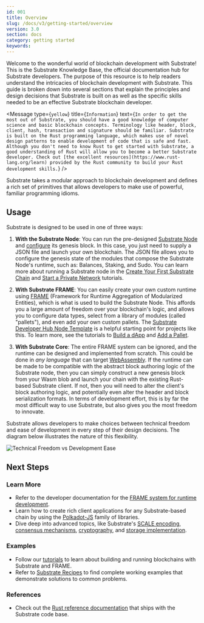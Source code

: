 ```yaml
---
id: 001
title: Overview
slug: /docs/v3/getting-started/overview
version: 3.0 
section: docs
category: getting started
keywords:
---
```


Welcome to the wonderful world of blockchain development with Substrate! This is the Substrate Knowledge Base, the
official documentation hub for Substrate developers. The purpose of this resource is to help readers understand the intricacies of blockchain development with Substrate. This guide is broken down into several sections that
explain the principles and design decisions that Substrate is built on as well as the specific skills needed to be an
effective Substrate blockchain developer.

<Message
  type={`yellow`}
  title={`Information`}
  text={`In order to get the most out of Substrate, you should have a good knowledge of computer science and basic blockchain
concepts. Terminology like header, block, client, hash, transaction and signature should be familiar. Substrate is
built on the Rust programming language, which makes use of novel design patterns to enable development of code that is
safe and fast. Although you don't need to know Rust to get started with Substrate, a good understanding of Rust will
allow you to become a better Substrate developer. Check out [the excellent resources](https://www.rust-lang.org/learn)
provided by the Rust community to build your Rust development skills.`}
/>

Substrate takes a modular approach to blockchain development and defines a rich set of primitives that allows developers
to make use of powerful, familiar programming idioms.

## Usage

Substrate is designed to be used in one of three ways:

1. **With the Substrate Node**: You can run the pre-designed [Substrate Node](https://github.com/paritytech/substrate/tree/master/bin/node)
   and [configure](https://github.com/paritytech/substrate/blob/master/bin/node/cli/src/chain_spec.rs)
   its genesis block. In this case, you just need to supply a JSON file and launch your own blockchain.
   The JSON file allows you to configure the genesis state of the modules that compose the Substrate
   Node's runtime, such as: Balances, Staking, and Sudo. You can learn more about running a Substrate
   node in the [Create Your First Substrate Chain](/tutorials/v3/create-your-first-substrate-chain) and
   [Start a Private Network](/tutorials/v3/private-network) tutorials.

2. **With Substrate FRAME**: You can easily create your own custom runtime using [FRAME](/docs/v3/runtime/frame)
   (Framework for Runtime Aggregation of Modularized Entities), which is what is used to build the Substrate Node. This
   affords you a large amount of freedom over your blockchain's logic, and allows you to configure data types, select
   from a library of modules (called "pallets"), and even add your own custom pallets. The
   [Substrate Developer Hub Node Template](https://github.com/substrate-developer-hub/substrate-node-template) is a
   helpful starting point for projects like this. To learn more, see the tutorials to
   [Build a dApp](/tutorials/v3/proof-of-existence) and [Add a Pallet](/tutorials/v3/add-a-pallet).

3. **With Substrate Core**: The entire FRAME system can be ignored, and the runtime can be designed and implemented from
   scratch. This could be done in _any language_ that can target [WebAssembly](https://webassembly.org/). If the runtime
   can be made to be compatible with the abstract block authoring logic of the Substrate node, then you can simply
   construct a new genesis block from your Wasm blob and launch your chain with the existing Rust-based Substrate
   client. If not, then you will need to alter the client's block authoring logic, and potentially even alter the header
   and block serialization formats. In terms of development effort, this is by far the most difficult way to use
   Substrate, but also gives you the most freedom to innovate.

Substrate allows developers to make choices between technical freedom and ease of development in every step of their design decisions. The diagram below illustrates the nature of this flexibility.

![Technical Freedom vs Development Ease](../../../../src/images/docs/getting-started/technical-freedom.png)

## Next Steps

### Learn More

- Refer to the developer documentation for the [FRAME system for runtime development](../../concepts/runtime).
- Learn how to create rich client applications for any Substrate-based chain by using the
  [Polkadot-JS](../../toolchains/polkadot-js) family of libraries.
- Dive deep into advanced topics, like Substrate's [SCALE encoding](../../advanced/scale-codec),
  [consensus mechanisms](../../advanced/consensus), [cryptography](../../advanced/cryptography), and
  [storage implementation](../../advanced/storage).

### Examples

- Follow our [tutorials](/tutorials/v3) to learn about building and running blockchains with Substrate and FRAME.
- Refer to [Substrate Recipes](https://substrate.dev/recipes) to find complete working examples that demonstrate
  solutions to common problems.

### References

- Check out the [Rust reference documentation](/rustdocs) that ships with the Substrate code base.
